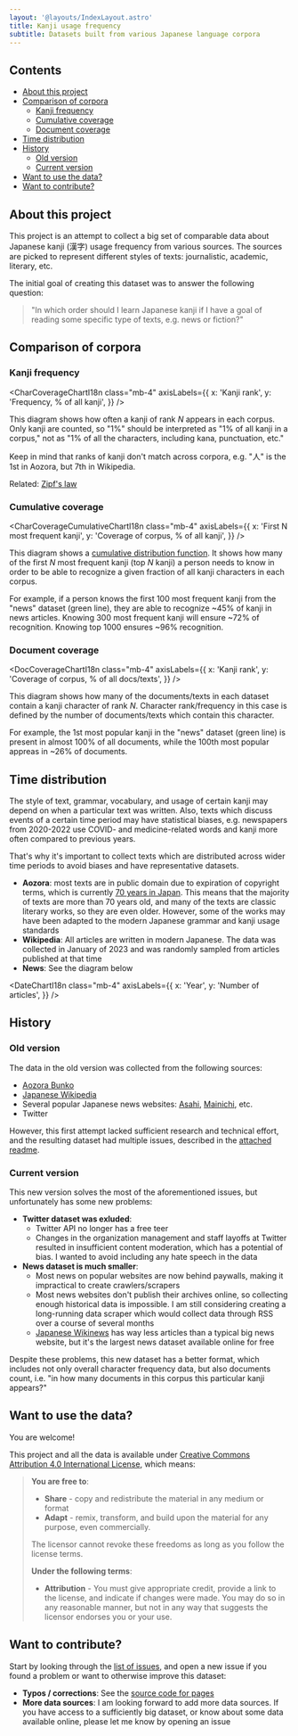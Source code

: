 ```yaml
---
layout: '@layouts/IndexLayout.astro'
title: Kanji usage frequency
subtitle: Datasets built from various Japanese language corpora
---
```


## Contents

- [About this project](#about-this-project)
- [Comparison of corpora](#comparison-of-corpora)
  - [Kanji frequency](#kanji-frequency)
  - [Cumulative coverage](#cumulative-coverage)
  - [Document coverage](#document-coverage)
- [Time distribution](#time-distribution)
- [History](#history)
  - [Old version](#old-version)
  - [Current version](#current-version)
- [Want to use the data?](#want-to-use-the-data)
- [Want to contribute?](#want-to-contribute)

## About this project

This project is an attempt to collect a big set of comparable data
about Japanese kanji (漢字) usage frequency from various sources.
The sources are picked to represent different styles of texts:
journalistic, academic, literary, etc.

The initial goal of creating this dataset was to answer the following question:

> "In which order should I learn Japanese kanji if I have a goal
> of reading some specific type of texts, e.g. news or fiction?"

## Comparison of corpora

### Kanji frequency


<CharCoverageChartI18n
  class="mb-4"
  axisLabels={{
    x: 'Kanji rank',
    y: 'Frequency, % of all kanji',
  }}
/>

This diagram shows how often a kanji of rank _N_ appears in each corpus.
Only kanji are counted, so "1%" should be interpreted as "1% of all kanji in a corpus,"
not as "1% of all the characters, including kana, punctuation, etc."

Keep in mind that ranks of kanji don't match across corpora,
e.g. "人" is the 1st in Aozora, but 7th in Wikipedia.

Related: [Zipf's law](https://en.wikipedia.org/wiki/Zipf%27s_law)

### Cumulative coverage


<CharCoverageCumulativeChartI18n
  class="mb-4"
  axisLabels={{
    x: 'First N most frequent kanji',
    y: 'Coverage of corpus, % of all kanji',
  }}
/>

This diagram shows a
[cumulative distribution function](https://en.wikipedia.org/wiki/Cumulative_distribution_function).
It shows how many of the first _N_ most frequent kanji (top _N_ kanji)
a person needs to know in order to be able to recognize a given fraction
of all kanji characters in each corpus.

For example, if a person knows the first 100 most frequent kanji from
the "news" dataset (green line), they are able to recognize ~45% of kanji
in news articles. Knowing 300 most frequent kanji will ensure ~72% of
recognition. Knowing top 1000 ensures ~96% recognition.

### Document coverage


<DocCoverageChartI18n
  class="mb-4"
  axisLabels={{
    x: 'Kanji rank',
    y: 'Coverage of corpus, % of all docs/texts',
  }}
/>

This diagram shows how many of the documents/texts in each dataset contain
a kanji character of rank _N_. Character rank/frequency in this case is defined
by the number of documents/texts which contain this character.

For example, the 1st most popular kanji in the "news" dataset (green line)
is present in almost 100% of all documents, while the 100th most popular
appreas in ~26% of documents.

## Time distribution

The style of text, grammar, vocabulary, and usage of certain kanji
may depend on when a particular text was written. Also, texts which
discuss events of a certain time period may have statistical biases,
e.g. newspapers from 2020-2022 use COVID- and medicine-related
words and kanji more often compared to previous years.

That's why it's important to collect texts which are distributed
across wider time periods to avoid biases and have representative
datasets.

- **Aozora**: most texts are in public domain due to
  expiration of copyright terms, which is currently
  [70 years in Japan](https://en.wikipedia.org/wiki/Copyright_law_of_Japan).
  This means that the majority of texts are more than 70 years old,
  and many of the texts are classic literary works, so they are even older.
  However, some of the works may have been adapted
  to the modern Japanese grammar and kanji usage standards
- **Wikipedia**: All articles are written in modern Japanese.
  The data was collected in January of 2023 and was randomly
  sampled from articles published at that time
- **News**: See the diagram below


<DateChartI18n
  class="mb-4"
  axisLabels={{
    x: 'Year',
    y: 'Number of articles',
  }}
/>

## History

### Old version

The data in the old version was collected from the following sources:

- [Aozora Bunko](https://www.aozora.gr.jp/)
- [Japanese Wikipedia](https://ja.wikipedia.org/)
- Several popular Japanese news websites:
  [Asahi](https://www.asahi.com/),
  [Mainichi](https://mainichi.jp/), etc.
- Twitter

However, this first attempt lacked sufficient research and technical effort,
and the resulting dataset had multiple issues, described in the
[attached readme](https://github.com/scriptin/kanji-frequency/tree/master/data2015/README.md).

### Current version

This new version solves the most of the aforementioned issues,
but unfortunately has some new problems:

- **Twitter dataset was exluded**:
  - Twitter API no longer has a free teer
  - Changes in the organization management and staff layoffs at Twitter
    resulted in insufficient content moderation, which has a potential
    of bias. I wanted to avoid including any hate speech in the data
- **News dataset is much smaller**:
  - Most news on popular websites are now behind paywalls,
    making it impractical to create crawlers/scrapers
  - Most news websites don't publish their archives online,
    so collecting enough historical data is impossible.
    I am still considering creating a long-running data scraper which
    would collect data through RSS over a course of several months
  - [Japanese Wikinews](https://ja.wikinews.org/) has way
    less articles than a typical big news website, but it's the largest
    news dataset available online for free

Despite these problems, this new dataset has a better format,
which includes not only overall character frequency data,
but also documents count, i.e. "in how many documents
in this corpus this particular kanji appears?"

## Want to use the data?

You are welcome!

This project and all the data is available under
[Creative Commons Attribution 4.0 International License](http://creativecommons.org/licenses/by/4.0/),
which means:

> **You are free to**:
>
> - **Share** - copy and redistribute the material in any medium or format
> - **Adapt** - remix, transform, and build upon the material for any purpose, even commercially.
>
> The licensor cannot revoke these freedoms as long as you follow the license terms.
>
> **Under the following terms**:
>
> - **Attribution** - You must give appropriate credit,
>   provide a link to the license, and indicate if changes were made.
>   You may do so in any reasonable manner, but not in any way
>   that suggests the licensor endorses you or your use.

## Want to contribute?

Start by looking through the
[list of issues](https://github.com/scriptin/kanji-frequency/issues),
and open a new issue if you found a problem or want to otherwise
improve this dataset:

- **Typos / corrections**: See the
  [source code for pages](https://github.com/scriptin/kanji-frequency/tree/master/src/pages)
- **More data sources**: I am looking forward to add more data sources.
  If you have access to a sufficiently big dataset, or know about some data
  available online, please let me know by opening an issue
